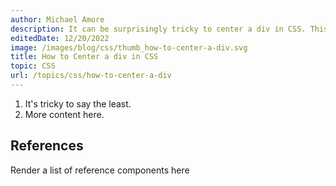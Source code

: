 ```yaml
---
author: Michael Amore
description: It can be surprisingly tricky to center a div in CSS. This article explains a few of the common techniques used to center a div (or any element) both horizontally and vertically in CSS.
editedDate: 12/20/2022
image: /images/blog/css/thumb_how-to-center-a-div.svg
title: How to Center a div in CSS
topic: CSS
url: /topics/css/how-to-center-a-div
---
```


1. It's tricky to say the least.
2. More content here.

## References

Render a list of reference components here
